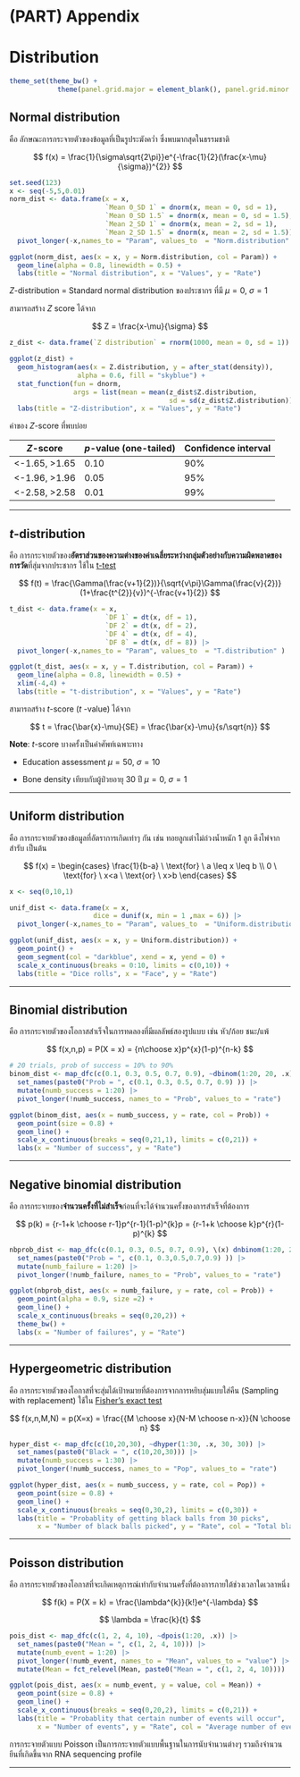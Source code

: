 # (PART) Appendix {.unnumbered}

# Distribution

```r
theme_set(theme_bw() +
            theme(panel.grid.major = element_blank(), panel.grid.minor = element_blank()))
```

## Normal distribution {#norm-dist}

คือ ลักษณะการกระจายตัวของข้อมูลที่เป็นรูประฆังคว่ำ ซึ่งพบมากสุดในธรรมชาติ

$$
f(x) = \frac{1}{\sigma\sqrt{2\pi}}e^{-\frac{1}{2}(\frac{x-\mu}{\sigma})^{2}}
$$

```r
set.seed(123)
x <- seq(-5,5,0.01)
norm_dist <- data.frame(x = x,
                        `Mean 0_SD 1` = dnorm(x, mean = 0, sd = 1),
                        `Mean 0_SD 1.5` = dnorm(x, mean = 0, sd = 1.5),
                        `Mean 2_SD 1` = dnorm(x, mean = 2, sd = 1),
                        `Mean 2_SD 1.5` = dnorm(x, mean = 2, sd = 1.5)) |> 
  pivot_longer(-x,names_to = "Param", values_to  = "Norm.distribution" )

ggplot(norm_dist, aes(x = x, y = Norm.distribution, col = Param)) + 
  geom_line(alpha = 0.8, linewidth = 0.5) +
  labs(title = "Normal distribution", x = "Values", y = "Rate")
```

$Z$-distribution = Standard normal distribution ของประชากร ที่มี $\mu = 0$, $\sigma = 1$

สามารถสร้าง $Z$ score ได้จาก

$$
Z = \frac{x-\mu}{\sigma}
$$

```r
z_dist <- data.frame(`Z distribution` = rnorm(1000, mean = 0, sd = 1))

ggplot(z_dist) + 
  geom_histogram(aes(x = Z.distribution, y = after_stat(density)), 
                 alpha = 0.6, fill = "skyblue") +
  stat_function(fun = dnorm, 
                args = list(mean = mean(z_dist$Z.distribution, 
                                        sd = sd(z_dist$Z.distribution)))) +
  labs(title = "Z-distribution", x = "Values", y = "Rate")
```

ค่าของ $Z$-score ที่พบบ่อย

| $Z$-score       | $p$-value (one-tailed) | Confidence interval |
|-----------------|------------------------|---------------------|
| \<-1.65, \>1.65 | 0.10                   | 90%                 |
| \<-1.96, \>1.96 | 0.05                   | 95%                 |
| \<-2.58, \>2.58 | 0.01                   | 99%                 |

------------------------------------------------------------------------

## $t$-distribution {#t-dist}

คือ การกระจายตัวของ**อัตราส่วนของความต่างของค่าเฉลี่ยระหว่างกลุ่มตัวอย่างกับความผิดพลาดของการวัด**ที่สุ่มจากประชากร ใช้ใน [t-test](#sec-t-test)

$$
f(t) = \frac{\Gamma(\frac{v+1}{2})}{\sqrt{v\pi}\Gamma(\frac{v}{2})}(1+\frac{t^{2}}{v})^{-\frac{v+1}{2}}
$$

```r
t_dist <- data.frame(x = x, 
                        `DF 1` = dt(x, df = 1),
                        `DF 2` = dt(x, df = 2),
                        `DF 4` = dt(x, df = 4),
                        `DF 8` = dt(x, df = 8)) |> 
  pivot_longer(-x,names_to = "Param", values_to  = "T.distribution" ) 

ggplot(t_dist, aes(x = x, y = T.distribution, col = Param)) + 
  geom_line(alpha = 0.8, linewidth = 0.5) +
  xlim(-4,4) +
  labs(title = "t-distribution", x = "Values", y = "Rate")
```

สามารถสร้าง $t$-score ($t$ -value) ได้จาก

$$
t = \frac{\bar{x}-\mu}{SE} = \frac{\bar{x}-\mu}{s/\sqrt{n}}
$$

**Note**: $t$-score บางครั้งเป็นคำศัพท์เฉพาะทาง

-   Education assessment $\mu = 50$, $\sigma = 10$

-   Bone density เทียบกับผู้ป่วยอายุ 30 ปี $\mu = 0$, $\sigma = 1$

------------------------------------------------------------------------

## Uniform distribution

คือ การกระจายตัวของข้อมูลที่อัตราการเกิดเท่าๆ กัน เช่น ทอยลูกเต๋าไม่ถ่วงน้ำหนัก 1 ลูก ดึงไพ่จากสำรับ เป็นต้น

$$
f(x) = \begin{cases}
\frac{1}{b-a} \ \text{for} \ a \leq x \leq b \\
0 \ \text{for} \ x<a \ \text{or} \ x>b 
\end{cases}
$$

```r
x <- seq(0,10,1)

unif_dist <- data.frame(x = x, 
                     dice = dunif(x, min = 1 ,max = 6)) |> 
  pivot_longer(-x,names_to = "Param", values_to  = "Uniform.distribution" ) 

ggplot(unif_dist, aes(x = x, y = Uniform.distribution)) + 
  geom_point() +
  geom_segment(col = "darkblue", xend = x, yend = 0) +
  scale_x_continuous(breaks = 0:10, limits = c(0,10)) +
  labs(title = "Dice rolls", x = "Face", y = "Rate")
```

------------------------------------------------------------------------

## Binomial distribution

คือ การกระจายตัวของโอกาสสำเร็จในการทดลองที่มีผลลัพธ์สองรูปแบบ เช่น หัว/ก้อย ชนะ/แพ้

$$
f(x,n,p) = P(X = x) = {n\choose x}p^{x}(1-p)^{n-k}  
$$

```r
# 20 trials, prob of success = 10% to 90%
binom_dist <- map_dfc(c(0.1, 0.3, 0.5, 0.7, 0.9), ~dbinom(1:20, 20, .x)) |> 
  set_names(paste0("Prob = ", c(0.1, 0.3, 0.5, 0.7, 0.9) )) |> 
  mutate(numb_success = 1:20) |> 
  pivot_longer(!numb_success, names_to = "Prob", values_to = "rate") 

ggplot(binom_dist, aes(x = numb_success, y = rate, col = Prob)) + 
  geom_point(size = 0.8) +
  geom_line() +
  scale_x_continuous(breaks = seq(0,21,1), limits = c(0,21)) +
  labs(x = "Number of success", y = "Rate")

```

------------------------------------------------------------------------

## Negative binomial distribution

คือ การกระจายของ**จำนวนครั้งที่ไม่สำเร็จ**ก่อนที่จะได้จำนวนครั้งของการสำเร็จที่ต้องการ

$$
p(k) = {r-1+k \choose r-1}p^{r-1}(1-p)^{k}p = {r-1+k \choose k}p^{r}(1-p)^{k}
$$

```r
nbprob_dist <- map_dfc(c(0.1, 0.3, 0.5, 0.7, 0.9), \(x) dnbinom(1:20, 20,x)) |> 
  set_names(paste0("Prob = ", c(0.1, 0.3,0.5,0.7,0.9) )) |> 
  mutate(numb_failure = 1:20) |> 
  pivot_longer(!numb_failure, names_to = "Prob", values_to = "rate") 

ggplot(nbprob_dist, aes(x = numb_failure, y = rate, col = Prob)) + 
  geom_point(alpha = 0.9, size =2) +
  geom_line() +
  scale_x_continuous(breaks = seq(0,20,2)) +
  theme_bw() +
  labs(x = "Number of failures", y = "Rate")
```

------------------------------------------------------------------------

## Hypergeometric distribution

คือ การกระจายตัวของโอกาสที่จะสุ่มได้เป้าหมายที่ต้องการจากการหยิบสุ่มแบบใส่คืน (Sampling with replacement) ใช้ใน [Fisher's exact test](#fisher)

$$
f(x,n,M,N) = p(X=x) = \frac{{M \choose x}{N-M \choose n-x}}{N \choose n}
$$

```r
hyper_dist <- map_dfc(c(10,20,30), ~dhyper(1:30, .x, 30, 30)) |>  
  set_names(paste0("Black = ", c(10,20,30))) |> 
  mutate(numb_success = 1:30) |> 
  pivot_longer(!numb_success, names_to = "Pop", values_to = "rate") 

ggplot(hyper_dist, aes(x = numb_success, y = rate, col = Pop)) + 
  geom_point(size = 0.8) +
  geom_line() +
  scale_x_continuous(breaks = seq(0,30,2), limits = c(0,30)) +
  labs(title = "Probablity of getting black balls from 30 picks", 
       x = "Number of black balls picked", y = "Rate", col = "Total black balls\n in the bag")
```

------------------------------------------------------------------------

## Poisson distribution {#poisson-dist}

คือ การกระจายตัวของโอกาสที่จะเกิดเหตุการณ์เท่ากับจำนวนครั้งที่ต้องการภายใต้ช่วงเวลาใดเวลาหนึ่ง

$$
f(k) = P(X = k) = \frac{\lambda^{k}}{k!}e^{-\lambda}
$$

$$
\lambda = \frac{k}{t}
$$

```r
pois_dist <- map_dfc(c(1, 2, 4, 10), ~dpois(1:20, .x)) |>  
  set_names(paste0("Mean = ", c(1, 2, 4, 10))) |> 
  mutate(numb_event = 1:20) |> 
  pivot_longer(!numb_event, names_to = "Mean", values_to = "value") |> 
  mutate(Mean = fct_relevel(Mean, paste0("Mean = ", c(1, 2, 4, 10))))

ggplot(pois_dist, aes(x = numb_event, y = value, col = Mean)) + 
  geom_point(size = 0.8) +
  geom_line() + 
  scale_x_continuous(breaks = seq(0,20,2), limits = c(0,21)) +
  labs(title = "Probablity that certain number of events will occur", 
       x = "Number of events", y = "Rate", col = "Average number of events")
```

การกระจายตัวแบบ Poisson เป็นการกระจายตัวแบบพื้นฐานในการนับจำนวนต่างๆ รวมถึงจำนวนยีนที่เกิดขึ้นจาก RNA sequencing profile

------------------------------------------------------------------------

